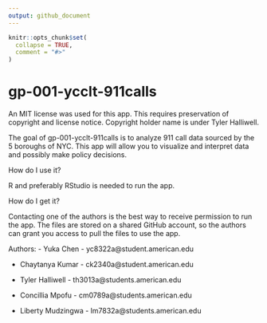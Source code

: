 ```yaml
---
output: github_document
---
```


<!-- README.md is generated from README.Rmd. Please edit that file -->

```r
knitr::opts_chunk$set(
  collapse = TRUE,
  comment = "#>"
)
```

# gp-001-ycclt-911calls

<!-- badges: start -->
An MIT license was used for this app. This requires preservation of copyright and license notice. Copyright holder name is under Tyler Halliwell.
<!-- badges: end -->

The goal of gp-001-ycclt-911calls is to analyze 911 call data sourced by the 5 boroughs of NYC. This app will allow you to visualize and interpret data and possibly make policy decisions.

How do I use it?

R and preferably RStudio is needed to run the app. 

How do I get it?

Contacting one of the authors is the best way to receive permission to run the app. The files are stored on a shared GitHub account, so the authors can grant you access to pull the files to use the app.

Authors:
 - Yuka Chen - yc8322a@student.american.edu
 
 - Chaytanya Kumar - ck2340a@student.american.edu
 
 - Tyler Halliwell - th3013a@students.american.edu
 
 - Concillia Mpofu - cm0789a@students.american.edu
 
 - Liberty Mudzingwa - lm7832a@students.american.edu
 
 

